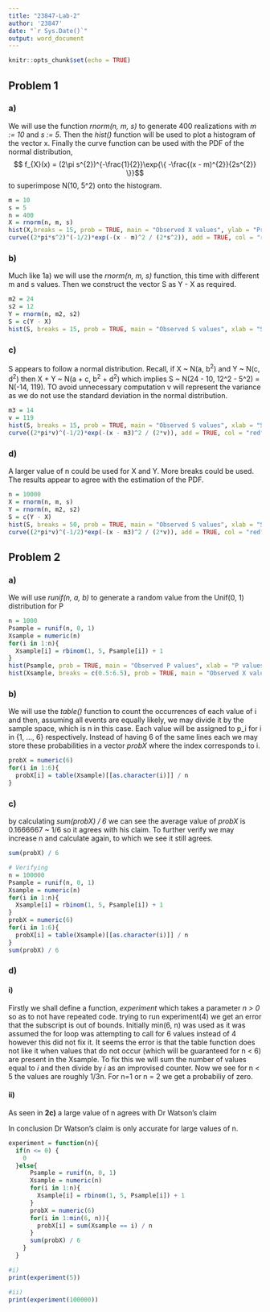 ```yaml
---
title: "23847-Lab-2"
author: '23847'
date: "`r Sys.Date()`"
output: word_document
---
```


```r
knitr::opts_chunk$set(echo = TRUE)
```
## Problem 1

### a) 
We will use the function _rnorm(n, m, s)_ to generate 400 realizations with _m := 10_ and _s := 5_. Then the _hist()_ function will be used to plot a histogram of the vector x. Finally the curve function can be used with the PDF of the normal distribution, $$ f_{X}(x) = (2\pi s^{2})^{-\frac{1}{2}}\exp{\{ -\frac{(x - m)^{2}}{2s^{2}} \}}$$  to superimpose N(10, 5^2) onto the histogram.
``` r
m = 10
s = 5
n = 400
X = rnorm(n, m, s)
hist(X,breaks = 15, prob = TRUE, main = "Observed X values", ylab = "Probability of the distribution", xlab = "X values")
curve((2*pi*s^2)^(-1/2)*exp(-(x - m)^2 / (2*s^2)), add = TRUE, col = "red")
```

### b)
Much like 1a) we will use the _rnorm(n, m, s)_ function, this time with different m and s values. Then we construct the vector S as Y - X as required. 
``` r
m2 = 24
s2 = 12
Y = rnorm(n, m2, s2)
S = c(Y - X)
hist(S, breaks = 15, prob = TRUE, main = "Observed S values", xlab = "S values", ylab = "Probability of the distribution")
```

### c)
S appears to follow a normal distribution. Recall, if X ~ N(a, b^2^) and Y ~ N(c, d^2^) then X + Y ~ N(a + c, b^2^ + d^2^) which implies 
S ~ N(24 - 10, 12^2 - 5^2) = N(-14, 119). TO avoid unnecessary computation v will represent the variance as we do not use the standard deviation in the normal distribution. 
``` r
m3 = 14
v = 119
hist(S, breaks = 15, prob = TRUE, main = "Observed S values", xlab = "S values", ylab = "Probability of the distribution")
curve((2*pi*v)^(-1/2)*exp(-(x - m3)^2 / (2*v)), add = TRUE, col = "red")
```

### d)
A larger value of n could be used for X and Y. More breaks could be used. 
The results appear to agree with the estimation of the PDF. 
``` r
n = 10000
X = rnorm(n, m, s)
Y = rnorm(n, m2, s2)
S = c(Y - X)
hist(S, breaks = 50, prob = TRUE, main = "Observed S values", xlab = "S values", ylab = "Probability of the distribution")
curve((2*pi*v)^(-1/2)*exp(-(x - m3)^2 / (2*v)), add = TRUE, col = "red")
```


## Problem 2

### a)
We will use _runif(n, a, b)_ to generate a random value from the Unif(0, 1) distribution for P 

``` r
n = 1000
Psample = runif(n, 0, 1)
Xsample = numeric(n)
for(i in 1:n){
  Xsample[i] = rbinom(1, 5, Psample[i]) + 1
}
hist(Psample, prob = TRUE, main = "Observed P values", xlab = "P values", ylab = "Probability of the distribution")
hist(Xsample, breaks = c(0.5:6.5), prob = TRUE, main = "Observed X values", xlab = "P values", ylab = "Probability of the distribution")
```

### b)
We will use the _table()_ function to count the occurrences of each value of i and then, assuming all events are equally likely, we may divide it by the sample space, which is n in this case. Each value will be assigned to p_i for i in {1, ..., 6} respectively. Instead of having 6 of the same lines each we may store these probabilities in a vector _probX_ where the index corresponds to i. 
``` r
probX = numeric(6)
for(i in 1:6){
  probX[i] = table(Xsample)[[as.character(i)]] / n
}
```

### c)
by calculating _sum(probX) / 6_ we can see the average value of _probX_ is 0.1666667 ~ 1/6 so it agrees with his claim. To further verify we may increase n and calculate again, to which we see it still agrees. 
``` r
sum(probX) / 6

# Verifying
n = 100000
Psample = runif(n, 0, 1)
Xsample = numeric(n)
for(i in 1:n){
  Xsample[i] = rbinom(1, 5, Psample[i]) + 1
}
probX = numeric(6)
for(i in 1:6){
  probX[i] = table(Xsample)[[as.character(i)]] / n
}
sum(probX) / 6
```

### d)
#### i) 
Firstly we shall define a function, _experiment_ which takes a parameter _n > 0_ so as to not have repeated code. 
trying to run experiment(4) we get an error that the subscript is out of bounds. Initially min(6, n) was used as it was assumed the for loop was attempting to call for 6 values instead of 4 however this did not fix it. It seems the error is that the table function does not like it when values that do not occur (which will be guaranteed for n < 6) are present in the Xsample. To fix this we will sum the number of values equal to _i_ and then divide by _i_ as an improvised counter. Now we see for n < 5 the values are roughly 1/3n. For n=1 or n = 2 we get a probabiliy of zero. 

#### ii) 
As seen in **2c)** a large value of n agrees with Dr Watson's claim

In conclusion Dr Watson's claim is only accurate for large values of n. 
``` r
experiment = function(n){
  if(n <= 0) {
    0
  }else{
      Psample = runif(n, 0, 1)
      Xsample = numeric(n)
      for(i in 1:n){
        Xsample[i] = rbinom(1, 5, Psample[i]) + 1
      }
      probX = numeric(6)
      for(i in 1:min(6, n)){
        probX[i] = sum(Xsample == i) / n
      }
      sum(probX) / 6
    }
  }

#i) 
print(experiment(5))

#ii)
print(experiment(100000))
```








